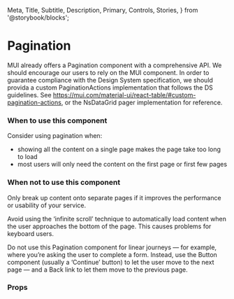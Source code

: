  Meta,
  Title,
  Subtitle,
  Description,
  Primary,
  Controls,
  Stories,
} from '@storybook/blocks';

<Meta of={NsPagination} />

<h1>Pagination</h1>

  MUI already offers a Pagination component with a comprehensive API. 
  We should encourage our users to rely on the MUI component.
  In order to guarantee compliance with the Design System specification, 
  we should provida a custom PaginationActions implementation that follows the DS guidelines.
  See https://mui.com/material-ui/react-table/#custom-pagination-actions, 
  or the NsDataGrid pager implementation for reference.

<Primary />

<h3>When to use this component</h3>

  Consider using pagination when:
  <ul>
    <li>
      showing all the content on a single page makes the page take too long to load  
    </li>
    <li>
      most users will only need the content on the first page or first few pages
    </li>
  </ul>


<h3>When not to use this component</h3>

  Only break up content onto separate pages if it improves the performance or usability of your service.

  Avoid using the ‘infinite scroll’ technique to automatically load content when the user approaches the 
  bottom of the page. This causes problems for keyboard users.

  Do not use this Pagination component for linear journeys — for example, where you’re asking the user to 
  complete a form. 
  Instead, use the Button component (usually a ‘Continue’ button) to let the user move to the next page — and a 
  Back link to let them move to the previous page.


<h3>Props</h3>
<Primary />
<Controls/>